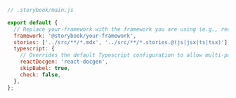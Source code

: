 ```js
// .storybook/main.js

export default {
  // Replace your-framework with the framework you are using (e.g., react-webpack5, vue3-vite)
  framework: '@storybook/your-framework',
  stories: ['../src/**/*.mdx', '../src/**/*.stories.@(js|jsx|ts|tsx)'],
  typescript: {
    // Overrides the default Typescript configuration to allow multi-package components to be documented via Autodocs.
    reactDocgen: 'react-docgen',
    skipBabel: true,
    check: false,
  },
};
```
